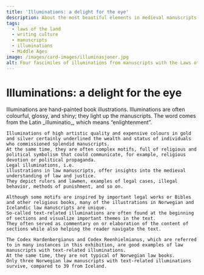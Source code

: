 ```yaml
---
title: 'Illuminations: a delight for the eye'
description: About the most beautiful elements in medieval manuscripts...
tags:
  - laws of the land
  - writing culture
  - manuscripts
  - illuminations
  - Middle Ages
image: /images/card-images/illuminasjoner.jpg
alt: Four fascimiles of illuminations from manuscripts with the Laws of the Land.
---
```



# Illuminations: a delight for the eye

<Container stil="initial side">
    Illuminations are hand-painted book illustrations. Illuminations are often colourful, glossy, and shiny; they light up the manuscripts. The word comes from the Latin _illuminatio_, which means “enlightenment”.

    Illuminations of high artistic quality and expensive colours in gold and silver certainly underlined the wealth and status of individuals who commissioned splendid manuscripts. 
    At the same time, they are often complex motifs, full of religious and political symbolism that could communicate, for example, religious devotion or political propaganda. 
    Legal illuminations, i.e. 
    illustrations in law manuscripts, offer insights into the medieval understanding of law and justice. 
    They depict rulers and lawmen, examples of legal cases, illegal behavior, methods of punishment, and so on. 
    
    Although some motifs are inspired by important legal works or Bibles and other religious books, many of the illustrations in Norwegian and Icelandic law manuscripts are unique. 
    So-called text-related illuminations are often found at the beginning of sections and visualize important themes in the text. 
    They often served as commentary on or elaboration of the content of sections while also helping the reader navigate the text. 
    
    The Codex Hardenbergianus and Codex Reenhielmianus, which are referred to in many instances in this exhibition, are good examples of law manuscripts with text-related illuminations. 
    At the same time, they are not typical of Norwegian law books. 
    Only three Norwegian law manuscripts with text-related illuminations survive, compared to 39 from Iceland.
</Container>

<Figure
    image="/images/kristendomsbolken/DigimanusHardenberg.jpg"
    title="An illumination from the Codex Hardenbergianus (GKS 1154 fol.) showing the king delivering the book of the Laws of the Land to a royal magistrate."
    alt="A manuskript illumination with an enthroned king who gives a book to a man who stands."
>
</Figure>

